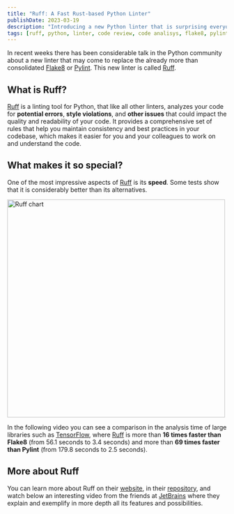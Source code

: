 ```yaml
---
title: "Ruff: A Fast Rust-based Python Linter"
publishDate: 2023-03-19
description: "Introducing a new Python linter that is surprising everyone with its speed"
tags: [ruff, python, linter, code review, code analisys, flake8, pylint]
---
```



In recent weeks there has been considerable talk in the Python community about a new linter that may come to replace the already more than consolidated [Flake8](https://flake8.pycqa.org/en/latest/) or [Pylint](https://www.pylint.org/). This new linter is called [Ruff](https://docs.astral.sh/ruff/).

## What is Ruff?

[Ruff](https://docs.astral.sh/ruff/) is a linting tool for Python, that like all other linters, analyzes your code for **potential errors**, **style violations**, and **other issues** that could impact the quality and readability of your code. It provides a comprehensive set of rules that help you maintain consistency and best practices in your codebase, which makes it easier for you and your colleagues to work on and understand the code.

## What makes it so special?

One of the most impressive aspects of [Ruff](https://docs.astral.sh/ruff/) is its **speed**. Some tests show that it is considerably better than its alternatives.

<div className="flex justify-center">
    <Image src={ruff_chart} alt="Ruff chart" width="500px" data-theme-image />
</div>

In the following video you can see a comparison in the analysis time of large libraries such as [TensorFlow](https://www.tensorflow.org/), where [Ruff](https://docs.astral.sh/ruff/) is more than **16 times faster than Flake8** (from 56.1 seconds to 3.4 seconds) and more than **69 times faster than Pylint** (from 179.8 seconds to 2.5 seconds).

<YouTube id="https://youtu.be/o57IWZTM6fk" />

## More about Ruff

You can learn more about Ruff on their [website](https://docs.astral.sh/ruff/), in their [repository](https://github.com/charliermarsh/ruff), and watch below an interesting video from the friends at [JetBrains](https://www.jetbrains.com/) where they explain and exemplify in more depth all its features and possibilities.

<YouTube id="https://youtu.be/jeoL4qsSLbE" />

